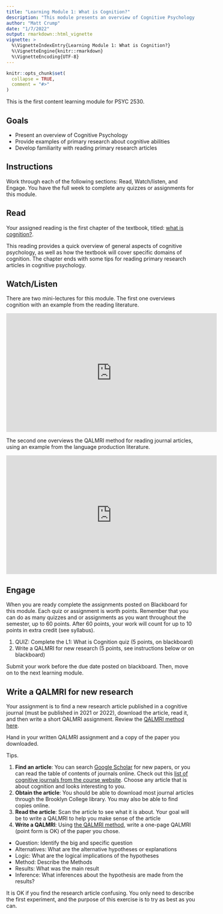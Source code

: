 ```yaml
---
title: "Learning Module 1: What is Cognition?"
description: "This module presents an overview of Cognitive Psychology along with a tutorial on reading primary research articles. Read Chapter 1 from the textbook, watch the mini-lectures, and complete the quiz and/or writing assignment by the due date."
author: "Matt Crump"
date: "1/7/2022"
output: rmarkdown::html_vignette
vignette: >
  %\VignetteIndexEntry{Learning Module 1: What is Cognition?}
  %\VignetteEngine{knitr::rmarkdown}
  %\VignetteEncoding{UTF-8}
---
```


```r
knitr::opts_chunk$set(
  collapse = TRUE,
  comment = "#>"
)
```

This is the first content learning module for PSYC 2530.

## Goals

- Present an overview of Cognitive Psychology
- Provide examples of primary research about cognitive abilities
- Develop familiarity with reading primary research articles

## Instructions

Work through each of the following sections: Read, Watch/listen, and Engage. You have the full week to complete any quizzes or assignments for this module.

## Read

Your assigned reading is the first chapter of the textbook, titled: [what is cognition?](https://www.crumplab.com/cognition/textbook/what-is-cognition.html). 

This reading provides a quick overview of general aspects of cognitive psychology, as well as how the textbook will cover specific domains of cognition. The chapter ends with some tips for reading primary research articles in cognitive psychology.

## Watch/Listen

There are two mini-lectures for this module. The first one overviews cognition with an example from the reading literature. 

<iframe width="560" height="315" src="https://www.youtube.com/embed/dnZB-3Sus0Y" title="YouTube video player" frameborder="0" allow="accelerometer; autoplay; clipboard-write; encrypted-media; gyroscope; picture-in-picture" allowfullscreen></iframe>

The second one overviews the QALMRI method for reading journal articles, using an example from the language production literature.

<iframe width="560" height="315" src="https://www.youtube.com/embed/eWi6k8Wdl-w" title="YouTube video player" frameborder="0" allow="accelerometer; autoplay; clipboard-write; encrypted-media; gyroscope; picture-in-picture" allowfullscreen></iframe>

## Engage

When you are ready complete the assignments posted on Blackboard for this module. Each quiz or assignment is worth points. Remember that you can do as many quizzes and or assignments as you want throughout the semester, up to 60 points. After 60 points, your work will count for up to 10 points in extra credit (see syllabus).

1. QUIZ: Complete the L1: What is Cognition quiz (5 points, on blackboard)
2. Write a QALMRI for new research (5 points, see instructions below or on blackboard)

Submit your work before the due date posted on blackboard. Then, move on to the next learning module.

## Write a QALMRI for new research 

Your assignment is to find a new research article published in a cognitive journal (must be published in 2021 or 2022), download the article, read it, and then write a short QALMRI assignment. Review the [QALMRI method here](https://www.crumplab.com/cognition/textbook/what-is-cognition.html#the-qalmri-method).

Hand in your written QALMRI assignment and a copy of the paper you downloaded.

Tips.

1. **Find an article**: You can search [Google Scholar](https://scholar.google.com) for new papers, or you can read the table of contents of journals online. Check out this [list of cognitive journals from the course website](). Choose any article that is about cognition and looks interesting to you.
2. **Obtain the article**: You should be able to download most journal articles through the Brooklyn College library. You may also be able to find copies online.
3. **Read the article**: Scan the article to see what it is about. Your goal will be to write a QALMRI to help you make sense of the article
4. **Write a QALMRI**: Using [the QALMRI method](https://www.crumplab.com/cognition/textbook/what-is-cognition.html#the-qalmri-method), write a one-page QALMRI (point form is OK) of the paper you chose.

- Question: Identify the big and specific question
- Alternatives: What are the alternative hypotheses or explanations
- Logic: What are the logical implications of the hypotheses
- Method: Describe the Methods
- Results: What was the main result
- Inference: What inferences about the hypothesis are made from the results?

It is OK if you find the research article confusing. You only need to describe the first experiment, and the purpose of this exercise is to try as best as you can.


